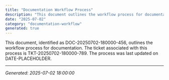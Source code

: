 ```yaml
---
title: "Documentation Workflow Process"
description: "This document outlines the workflow process for documentation."
date: "2025-07-02"
category: "documentation-workflow"
generated: true
---
```


This document, identified as DOC-20250702-180000-456, outlines the workflow process for documentation. The ticket associated with this process is TKT-20250702-180000-789. The process was last updated on DATE-PLACEHOLDER.

---
*Generated: 2025-07-02 18:00:00*